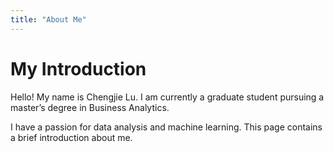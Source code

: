 ```yaml
---
title: "About Me"
---
```


# My Introduction

Hello! My name is Chengjie Lu. I am currently a graduate student pursuing a master's degree in Business Analytics.

I have a passion for data analysis and machine learning. This page contains a brief introduction about me.
